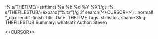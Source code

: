 :% s/THETIME/\=strftime('%a %b %d %Y %X')/ge
:% s/THEFILESTUB/\=expand("%:t:r")/g
:if search('<+CURSOR+>')
:  normal! "_da>
:endif
:finish
Title: 
Date: THETIME
Tags: statistics, shame
Slug: THEFILESTUB
Summary: whatsat?
Author: Steven

<+CURSOR+>

[//]: # ( vim:ts=2:sw=2:tw=79:fdm=indent:syn=r:ft=markdown:ai:si:cin:nu:fo=croql:cino=p0t0c5(0: )
